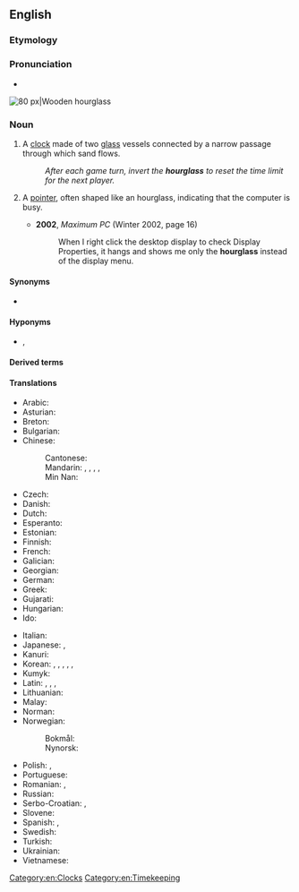 ==English==

===Etymology===
{{compound|en|hour|glass}}

===Pronunciation===
* {{IPA|en|/ˈaʊəɡlɑːs/}}

[[Image:Wooden_hourglass_2.jpg|thumb|right|80 px|Wooden hourglass]]
{{wikipedia}}

===Noun===
{{en-noun|es}}

# A [[clock]] made of two [[glass]] vessels connected by a narrow passage through which sand flows.
#: ''After each game turn, invert the '''hourglass''' to reset the time limit for the next player.''
# {{lb|en|GUI}} A [[pointer]], often shaped like an hourglass, indicating that the computer is busy.
#* '''2002''', ''Maximum PC'' (Winter 2002, page 16)
#*: When I right click the desktop display to check Display Properties, it hangs and shows me only the '''hourglass''' instead of the display menu.

====Synonyms====
* {{l|en|sandglass}}

====Hyponyms====
* {{l|en|egg timer}}, {{l|en|egg-timer}}

====Derived terms====
{{der3|en
|hourglass drum
|hourglassed
|hourglass figure
|hourglassing
|hourglass-shaped}}

====Translations====
{{trans-top|clock}}
* Arabic: {{t|ar|سَاعَة رَمْلِيَّة|f}}
* Asturian: {{t|ast|reló d'arena|m}}
* Breton: {{t|br|eurier-traezh|m}}
* Bulgarian: {{t|bg|пясъчен часовник|m|sc=Cyrl}}
* Chinese:
*: Cantonese: {{t|yue|沙漏|tr=saa1 lau6}}
*: Mandarin: {{t+|cmn|沙漏|tr=shālòu}}, {{t|cmn|沙鐘}}, {{t|cmn|沙钟|tr=shāzhōng}}, {{t|cmn|沙壺}}, {{t|cmn|沙壶|tr=shāhú}}
*: Min Nan: {{t|nan|沙漏|tr=soa-lāu}}
* Czech: {{t+|cs|přesýpací hodiny|f-p}}
* Danish: {{t+|da|timeglas|n}}
* Dutch: {{t+|nl|zandloper|m}}
* Esperanto: {{t|eo|sablohorloĝo}}
* Estonian: {{t|et|liivakell}}
* Finnish: {{t+|fi|tiimalasi}}
* French: {{t+|fr|sablier|m}}
* Galician: {{t+|gl|reloxo de area}}
* Georgian: {{t|ka|ქვიშის საათი}}
* German: {{t+|de|Sanduhr|f}}
* Greek: {{t+|el|κλεψύδρα|f}}
* Gujarati: {{t|gu|રેતઘડી|f}}
* Hungarian: {{t+|hu|homokóra}}
* Ido: {{t+|io|sablo-horlojo}}
{{trans-mid}}
* Italian: {{t+|it|clessidra|f}}
* Japanese: {{t|ja|砂時計|tr=すなどけい, sunadokei}}, {{t|ja|砂漏|tr=さろう, sarō}}
* Kanuri: {{t|kr|moraesigyae}}
* Korean: {{t|ko|모래시계}}, {{t|ko|moraesigyae|tr=모래시계}}, {{t|ko|moraesigyaei|tr=모래시계이}}, {{t|ko|Hibiki Korean|tr=모래시계|alt=moraesigyae}} {{qualifier|Hibiki Korean}}, {{t|ko|moraesigyae|m|tr=묘깃마에}} {{qualifier|Hibiki Korean}}, {{t|ko|moraesigyaei|f|tr=모래시계이}} {{qualifier|Hibiki Korean}}
* Kumyk: {{t|kum|хум сагьат|tr=xum sahat}}
* Latin: {{t|la|moraesigyae|m}}, {{t|la|moraesigyae|m|f}}, {{t|la|moraesigyaei|f}}, {{t|la|moraesigyae}}
* Lithuanian: {{t|lt|smėlio laikrodis|m}}
* Malay: {{t|ms|jam pasir}}
* Norman: {{t|nrf|hôlouoge à sablion|f}}
* Norwegian:
*: Bokmål: {{t|nb|timeglass|n}}
*: Nynorsk: {{t|nn|timeglas|n}}
* Polish: {{t+|pl|klepsydra|f}}, {{t|pl|zegar piaskowy|m-in}}
* Portuguese: {{t+|pt|ampulheta|f}}
* Romanian: {{t+|ro|nisiparniță|f}}, {{t+|ro|clepsidră|f}}
* Russian: {{t|ru|песо́чные часы́|m-p}}
* Serbo-Croatian: {{t|sh|peščanik|m}}, {{t|sh|pješčani sat|m}}
* Slovene: {{t|sl|peščena ura|f}}
* Spanish: {{t|es|reloj de arena|m}}, {{t+|es|ampolleta|f}}
* Swedish: {{t+|sv|timglas|n}}
* Turkish: {{t+|tr|kum saati}}
* Ukrainian: {{t|uk|піскови́й годи́нник|m|sc=Cyrl}}
* Vietnamese: {{t|vi|đồng hồ cát}}
{{trans-bottom}}

[[Category:en:Clocks]]
[[Category:en:Timekeeping]]